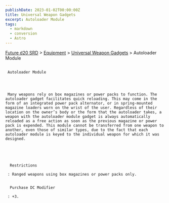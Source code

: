 ```yaml
---
publishDate: 2023-01-02T00:00:00Z
title: Universal Weapon Gadgets
excerpt: Autoloader Module
tags:
  - markdown
  - conversion
  - Astro
---
```







[Future d20 SRD](/#futureD20)
     > [Equipment](future-d20-srd-equipment-index)
     > [Universal Weapon Gadgets](future-d20-srd-equipment-gadgets-universal-weapons-index)
     > Autoloader Module
    





## 
     Autoloader Module
    



     Many weapons rely on box magazines or power packs to function. The autoloader gadget facilitates quick reloading. This may come in the form of an integrated power pack alternator, or in spring-mounted magazine loaders worn on the wrist of the user. Regardless of their location on the owner’s body or the form that the autoloader takes, a weapon with the autoloader module gadget is always automatically reloaded as a free action as soon as the previous magazine or power pack is expended. This module cannot be transferred from one weapon to another, even those of similar types, due to the fact that each autoloader module is keyed to the individual weapon for which it was designed.
    




      Restrictions
     
     : Ranged weapons using box magazines or power packs only.
     

      Purchase DC Modifier
     
     : +3.
    




